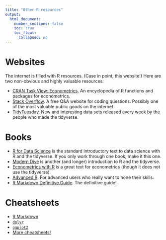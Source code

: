 ```yaml
---
title: "Other R resources"
output:
  html_document:
    number_sections: false
    toc: true
    toc_float: 
      collapsed: no
---
```


# Websites

The internet is filled with R resources. (Case in point, this website!) Here are two non-obvious and highly valuable resources:

* [CRAN Task View: Econometrics](https://cran.r-project.org/web/views/Econometrics.html). An encyclopedia of R functions and packages for econometrics.
* [Stack Overflow](https://stackoverflow.com/questions/tagged/r). A free Q&A website for coding questions. Possibly one of the most valuable public goods on the internet. 
* [TidyTuesday](https://github.com/rfordatascience/tidytuesday). New and interesting data sets released every week by the people who made the tidyverse. 

# Books

* [R for Data Science](https://r4ds.had.co.nz/) is the standard introductory text to data science with R and the tidyverse. If you only work through one book, make it this one.
* [Modern Dive](https://moderndive.netlify.app/index.html) is another (and longer) introduction to R and the tidyverse.
* [Econometrics with R](https://www.econometrics-with-r.org/) is a great text for econometrics (though it does not use the tidyverse).
* [Advanced R](https://adv-r.hadley.nz/). For advanced users who really want to hone their skills. 
* [R Markdown Definitive Guide](https://bookdown.org/yihui/rmarkdown/). The definitive guide! 

# Cheatsheets

* [R Markdown](https://www.rstudio.com/wp-content/uploads/2015/02/rmarkdown-cheatsheet.pdf)
* [`dplyr`](https://www.rstudio.com/wp-content/uploads/2015/02/data-wrangling-cheatsheet.pdf)
* [`ggplot2`](https://www.rstudio.com/wp-content/uploads/2015/03/ggplot2-cheatsheet.pdf)
* [More cheatsheets!](https://www.rstudio.com/resources/cheatsheets/)